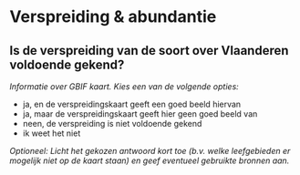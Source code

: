 # Verspreiding & abundantie

## Is de verspreiding van de soort over Vlaanderen voldoende gekend?

*Informatie over GBIF kaart. Kies een van de volgende opties:*

- ja, en de verspreidingskaart geeft een goed beeld hiervan
- ja, maar de verspreidingskaart geeft hier geen goed beeld van
- neen, de verspreiding is niet voldoende gekend
- ik weet het niet

*Optioneel: Licht het gekozen antwoord kort toe (b.v. welke leefgebieden er mogelijk niet op de kaart staan) en geef eventueel gebruikte bronnen aan.*

&nbsp;


